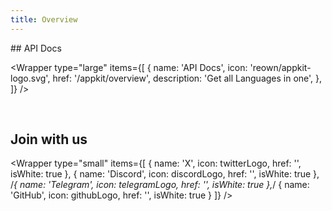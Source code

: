 ```yaml
---
title: Overview
---
```



<WhatsNewBanner />


<Banner />

<div className="home__divider" />
## API Docs

<Wrapper
  type="large"
  items={[
    {
      name: 'API Docs',
      icon: 'reown/appkit-logo.svg',
      href: '/appkit/overview',
      description: 'Get all Languages in one',
    },
  ]}
/>

<br />

## Join with us

<Wrapper
  type="small"
  items={[
    {
      name: 'X',
      icon: twitterLogo,
      href: '',
      isWhite: true
    },
    {
      name: 'Discord',
      icon: discordLogo,
      href: '',
      isWhite: true
    },
    /*{
      name: 'Telegram',
      icon: telegramLogo,
      href: '',
      isWhite: true
    },*/
    {
      name: 'GitHub',
      icon: githubLogo,
      href: '',
      isWhite: true
    }
  ]}
/>

